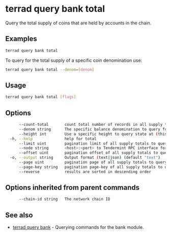 # terrad query bank total

Query the total supply of coins that are held by accounts in the chain.

## Examples 

```sh Terrad
terrad query bank total
```

To query for the total supply of a specific coin denomination use:

```sh Terrad
terrad query bank total --denom=[denom]
```

## Usage

```sh Terrad
terrad query bank total [flags]
```

## Options

```sh Terrad
      --count-total       count total number of records in all supply totals to query for
      --denom string      The specific balance denomination to query for
      --height int        Use a specific height to query state at (this can error if the node is pruning state)
  -h, --help              help for total
      --limit uint        pagination limit of all supply totals to query for (default 100)
      --node string       <host>:<port> to Tendermint RPC interface for this chain (default "tcp://localhost:26657")
      --offset uint       pagination offset of all supply totals to query for
  -o, --output string     Output format (text|json) (default "text")
      --page uint         pagination page of all supply totals to query for. This sets offset to a multiple of limit (default 1)
      --page-key string   pagination page-key of all supply totals to query for
      --reverse           results are sorted in descending order
```

## Options inherited from parent commands

```sh Terrad
      --chain-id string   The network chain ID
```

## See also

* [terrad query bank](./terrad_query_bank.mdx)	 - Querying commands for the bank module.


